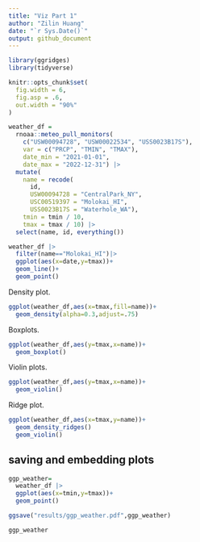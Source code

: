 ```yaml
---
title: "Viz Part 1"
author: "Zilin Huang"
date: "`r Sys.Date()`"
output: github_document
---
```


```r
library(ggridges)
library(tidyverse)

knitr::opts_chunk$set(
  fig.width = 6,
  fig.asp = .6,
  out.width = "90%"
)
```

```r
weather_df = 
  rnoaa::meteo_pull_monitors(
    c("USW00094728", "USW00022534", "USS0023B17S"),
    var = c("PRCP", "TMIN", "TMAX"), 
    date_min = "2021-01-01",
    date_max = "2022-12-31") |>
  mutate(
    name = recode(
      id, 
      USW00094728 = "CentralPark_NY", 
      USC00519397 = "Molokai_HI",
      USS0023B17S = "Waterhole_WA"),
    tmin = tmin / 10,
    tmax = tmax / 10) |>
  select(name, id, everything())
```

```r
weather_df |>
  filter(name=="Molokai_HI")|>
  ggplot(aes(x=date,y=tmax))+
  geom_line()+
  geom_point()
```

Density plot.

```r
ggplot(weather_df,aes(x=tmax,fill=name))+
  geom_density(alpha=0.3,adjust=.75)
```

Boxplots.

```r
ggplot(weather_df,aes(y=tmax,x=name))+
  geom_boxplot()
```

Violin plots.

```r
ggplot(weather_df,aes(y=tmax,x=name))+
  geom_violin()
```

Ridge plot.

```r
ggplot(weather_df,aes(x=tmax,y=name))+
  geom_density_ridges()
  geom_violin()
```

## saving and embedding plots

```r
ggp_weather=
  weather_df |>
  ggplot(aes(x=tmin,y=tmax))+
  geom_point()

ggsave("results/ggp_weather.pdf",ggp_weather)
```

```r
ggp_weather
```